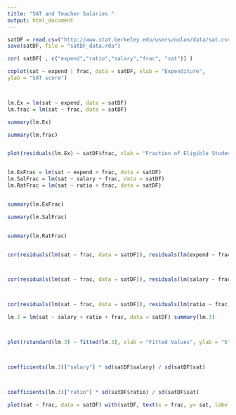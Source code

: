 ```yaml
---
title: "SAT and Teacher Salaries "
output: html_document
---
```



```r
satDF = read.csv("http://www.stat.berkeley.edu/users/nolan/data/sat.csv")
save(satDF, file = "satDF_data.rda")

cor( satDF[ , c("expend","ratio","salary","frac", "sat")] )

coplot(sat ~ expend | frac, data = satDF, xlab = "Expenditure",
ylab = "SAT score")



lm.Ex = lm(sat ~ expend, data = satDF) 
lm.frac = lm(sat ~ frac, data = satDF)

summary(lm.Ex)

summary(lm.frac)


plot(residuals(lm.Ex) ~ satDF$frac, xlab = "Fraction of Eligible Students Taking SAT", ylab = "Residuals", main = "Model: SAT scores ~ Expenditures")


lm.ExFrac = lm(sat ~ expend + frac, data = satDF) 
lm.SalFrac = lm(sat ~ salary + frac, data = satDF) 
lm.RatFrac = lm(sat ~ ratio + frac, data = satDF)


summary(lm.ExFrac)

summary(lm.SalFrac)


summary(lm.RatFrac)


cor(residuals(lm(sat ~ frac, data = satDF)), residuals(lm(expend ~ frac, data = satDF)))



cor(residuals(lm(sat ~ frac, data = satDF)), residuals(lm(salary ~ frac, data = satDF)))



cor(residuals(lm(sat ~ frac, data = satDF)), residuals(lm(ratio ~ frac, data = satDF)))

lm.3 = lm(sat ~ salary + ratio + frac, data = satDF) summary(lm.3)



plot(rstandard(lm.3) ~ fitted(lm.3), xlab = "Fitted Values", ylab = "Standardized Residuals", main = "Model: sat ~ salary + ratio + frac")



coefficients(lm.3)["salary"] * sd(satDF$salary) / sd(satDF$sat)



coefficients(lm.3)["ratio"] * sd(satDF$ratio) / sd(satDF$sat)

plot(sat ~ frac, data = satDF) with(satDF, text(x = frac, y= sat, labels = State, cex = 0.5, pos = 4))




```



```r



```

